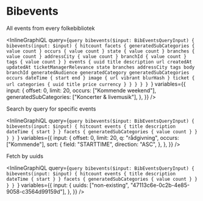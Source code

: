 # Bibevents

All events from every folkebibliotek

<InlineGraphiQL
  query={`query bibevents($input: BibEventsQueryInput) {
  bibevents(input: $input) {
    hitcount
    facets {
      generatedSubCategories {
        value
        count
      }
      occurs {
        value
        count
      }
      state {
        value
        count
      }
      branches {
        value
        count
      }
      addressCity {
        value
        count
      }
      branchId {
        value
        count
      }
      tags {
        value
        count
      }
    }
    events {
      uuid
      title
      description
      url
      createdAt
      updatedAt
      ticketManagerRelevance
      state
      branches
      addressCity
      tags
      body
      branchId
      generatedAudience
      generatedCategory
      generatedSubCategories
      occurs
      dateTime {
        start
        end
      }
      image {
        url
        vibrant
        blurHash
      }
      ticket {
        url
        categories {
          uuid
          title
          price
          currency
        }
      }
    }
  }
}
`}
  variables={{
    input: {
      offset: 0,
      limit: 20,
      occurs: ["Kommende weekend"],
      generatedSubCategories: ["Koncerter & livemusik"],
    },
  }}
/>

Search by query for specific events

<InlineGraphiQL
  query={`query bibevents($input: BibEventsQueryInput) {
  bibevents(input: $input) {
    hitcount
    events {
      title
      description
      dateTime {
        start
      }
    }
    facets {
      generatedSubCategories {
        value
        count
      }
    }
  }
}
`}
  variables={{
    input: {
      offset: 0,
      limit: 20,
      q: "rådgivning",
      occurs: ["Kommende"],
      sort: {
        field: "STARTTIME",
        direction: "ASC",
      },
    },
  }}
/>

Fetch by uuids

<InlineGraphiQL
  query={`query bibevents($input: BibEventsQueryInput) {
  bibevents(input: $input) {
    hitcount
    events {
      title
      description
      dateTime {
        start
      }
    }
    facets {
      generatedSubCategories {
        value
        count
      }
    }
  }
}
`}
  variables={{
    input: {
      uuids: ["non-existing", "47113c6e-0c2b-4e85-9058-c3564d99159d"],
    },
  }}
/>
